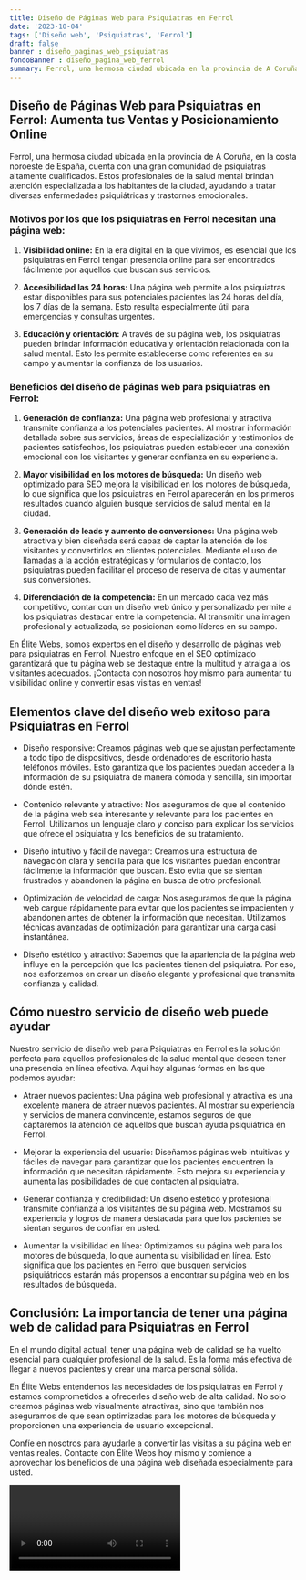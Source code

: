 ```yaml
---
title: Diseño de Páginas Web para Psiquiatras en Ferrol
date: '2023-10-04'
tags: ['Diseño web', 'Psiquiatras', 'Ferrol']
draft: false
banner : diseño_paginas_web_psiquiatras
fondoBanner : diseño_pagina_web_ferrol
summary: Ferrol, una hermosa ciudad ubicada en la provincia de A Coruña, en la costa noroeste de España, cuenta con una gran comunidad de psiquiatras altamente cualificados. Estos profesionales de la salud mental brindan atención especializada a los habitantes de la ciudad, ayudando a tratar diversas enfermedades psiquiátricas y trastornos emocionales.
---
```


## Diseño de Páginas Web para Psiquiatras en Ferrol: Aumenta tus Ventas y Posicionamiento Online

Ferrol, una hermosa ciudad ubicada en la provincia de A Coruña, en la costa noroeste de España, cuenta con una gran comunidad de psiquiatras altamente cualificados. Estos profesionales de la salud mental brindan atención especializada a los habitantes de la ciudad, ayudando a tratar diversas enfermedades psiquiátricas y trastornos emocionales.

### Motivos por los que los psiquiatras en Ferrol necesitan una página web:

1. **Visibilidad online:** En la era digital en la que vivimos, es esencial que los psiquiatras en Ferrol tengan presencia online para ser encontrados fácilmente por aquellos que buscan sus servicios.

2. **Accesibilidad las 24 horas:** Una página web permite a los psiquiatras estar disponibles para sus potenciales pacientes las 24 horas del día, los 7 días de la semana. Esto resulta especialmente útil para emergencias y consultas urgentes.

3. **Educación y orientación:** A través de su página web, los psiquiatras pueden brindar información educativa y orientación relacionada con la salud mental. Esto les permite establecerse como referentes en su campo y aumentar la confianza de los usuarios.

### Beneficios del diseño de páginas web para psiquiatras en Ferrol:

1. **Generación de confianza:** Una página web profesional y atractiva transmite confianza a los potenciales pacientes. Al mostrar información detallada sobre sus servicios, áreas de especialización y testimonios de pacientes satisfechos, los psiquiatras pueden establecer una conexión emocional con los visitantes y generar confianza en su experiencia.

2. **Mayor visibilidad en los motores de búsqueda:** Un diseño web optimizado para SEO mejora la visibilidad en los motores de búsqueda, lo que significa que los psiquiatras en Ferrol aparecerán en los primeros resultados cuando alguien busque servicios de salud mental en la ciudad.

3. **Generación de leads y aumento de conversiones:** Una página web atractiva y bien diseñada será capaz de captar la atención de los visitantes y convertirlos en clientes potenciales. Mediante el uso de llamadas a la acción estratégicas y formularios de contacto, los psiquiatras pueden facilitar el proceso de reserva de citas y aumentar sus conversiones.

4. **Diferenciación de la competencia:** En un mercado cada vez más competitivo, contar con un diseño web único y personalizado permite a los psiquiatras destacar entre la competencia. Al transmitir una imagen profesional y actualizada, se posicionan como líderes en su campo.

En Élite Webs, somos expertos en el diseño y desarrollo de páginas web para psiquiatras en Ferrol. Nuestro enfoque en el SEO optimizado garantizará que tu página web se destaque entre la multitud y atraiga a los visitantes adecuados. ¡Contacta con nosotros hoy mismo para aumentar tu visibilidad online y convertir esas visitas en ventas!

<GifSeo />

<Cta />

## Elementos clave del diseño web exitoso para Psiquiatras en Ferrol

- Diseño responsive: Creamos páginas web que se ajustan perfectamente a todo tipo de dispositivos, desde ordenadores de escritorio hasta teléfonos móviles. Esto garantiza que los pacientes puedan acceder a la información de su psiquiatra de manera cómoda y sencilla, sin importar dónde estén.

- Contenido relevante y atractivo: Nos aseguramos de que el contenido de la página web sea interesante y relevante para los pacientes en Ferrol. Utilizamos un lenguaje claro y conciso para explicar los servicios que ofrece el psiquiatra y los beneficios de su tratamiento.

- Diseño intuitivo y fácil de navegar: Creamos una estructura de navegación clara y sencilla para que los visitantes puedan encontrar fácilmente la información que buscan. Esto evita que se sientan frustrados y abandonen la página en busca de otro profesional.

- Optimización de velocidad de carga: Nos aseguramos de que la página web cargue rápidamente para evitar que los pacientes se impacienten y abandonen antes de obtener la información que necesitan. Utilizamos técnicas avanzadas de optimización para garantizar una carga casi instantánea.

- Diseño estético y atractivo: Sabemos que la apariencia de la página web influye en la percepción que los pacientes tienen del psiquiatra. Por eso, nos esforzamos en crear un diseño elegante y profesional que transmita confianza y calidad.

## Cómo nuestro servicio de diseño web puede ayudar

Nuestro servicio de diseño web para Psiquiatras en Ferrol es la solución perfecta para aquellos profesionales de la salud mental que deseen tener una presencia en línea efectiva. Aquí hay algunas formas en las que podemos ayudar:

- Atraer nuevos pacientes: Una página web profesional y atractiva es una excelente manera de atraer nuevos pacientes. Al mostrar su experiencia y servicios de manera convincente, estamos seguros de que captaremos la atención de aquellos que buscan ayuda psiquiátrica en Ferrol.

- Mejorar la experiencia del usuario: Diseñamos páginas web intuitivas y fáciles de navegar para garantizar que los pacientes encuentren la información que necesitan rápidamente. Esto mejora su experiencia y aumenta las posibilidades de que contacten al psiquiatra.

- Generar confianza y credibilidad: Un diseño estético y profesional transmite confianza a los visitantes de su página web. Mostramos su experiencia y logros de manera destacada para que los pacientes se sientan seguros de confiar en usted.

- Aumentar la visibilidad en línea: Optimizamos su página web para los motores de búsqueda, lo que aumenta su visibilidad en línea. Esto significa que los pacientes en Ferrol que busquen servicios psiquiátricos estarán más propensos a encontrar su página web en los resultados de búsqueda.

## Conclusión: La importancia de tener una página web de calidad para Psiquiatras en Ferrol

En el mundo digital actual, tener una página web de calidad se ha vuelto esencial para cualquier profesional de la salud. Es la forma más efectiva de llegar a nuevos pacientes y crear una marca personal sólida.

En Élite Webs entendemos las necesidades de los psiquiatras en Ferrol y estamos comprometidos a ofrecerles diseño web de alta calidad. No solo creamos páginas web visualmente atractivas, sino que también nos aseguramos de que sean optimizadas para los motores de búsqueda y proporcionen una experiencia de usuario excepcional.

Confíe en nosotros para ayudarle a convertir las visitas a su página web en ventas reales. Contacte con Élite Webs hoy mismo y comience a aprovechar los beneficios de una página web diseñada especialmente para usted.

<Video />

<CtaBot job='Psiquiatras' city='Ferrol'/>

<Gmaps query='Ferrol+españa+maps' />